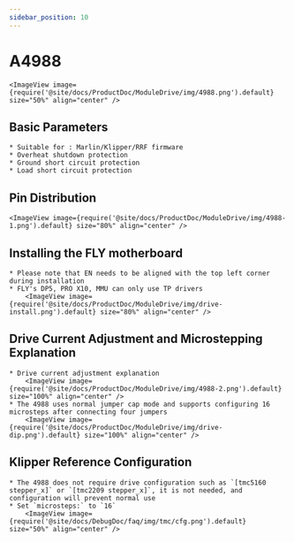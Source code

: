 ```yaml
---
sidebar_position: 10
---
```





# A4988

    <ImageView image={require('@site/docs/ProductDoc/ModuleDrive/img/4988.png').default} size="50%" align="center" />

## Basic Parameters

    * Suitable for : Marlin/Klipper/RRF firmware
    * Overheat shutdown protection
    * Ground short circuit protection
    * Load short circuit protection

## Pin Distribution

    <ImageView image={require('@site/docs/ProductDoc/ModuleDrive/img/4988-1.png').default} size="80%" align="center" />

## Installing the FLY motherboard
    * Please note that EN needs to be aligned with the top left corner during installation
    * FLY's DP5, PRO X10, MMU can only use TP drivers
        <ImageView image={require('@site/docs/ProductDoc/ModuleDrive/img/drive-install.png').default} size="80%" align="center" />

## Drive Current Adjustment and Microstepping Explanation
    * Drive current adjustment explanation
        <ImageView image={require('@site/docs/ProductDoc/ModuleDrive/img/4988-2.png').default} size="100%" align="center" />
    * The 4988 uses normal jumper cap mode and supports configuring 16 microsteps after connecting four jumpers
        <ImageView image={require('@site/docs/ProductDoc/ModuleDrive/img/drive-dip.png').default} size="100%" align="center" />

## Klipper Reference Configuration
    * The 4988 does not require drive configuration such as `[tmc5160 stepper_x]` or `[tmc2209 stepper_x]`, it is not needed, and configuration will prevent normal use
    * Set `microsteps:` to `16`
        <ImageView image={require('@site/docs/DebugDoc/faq/img/tmc/cfg.png').default} size="50%" align="center" />